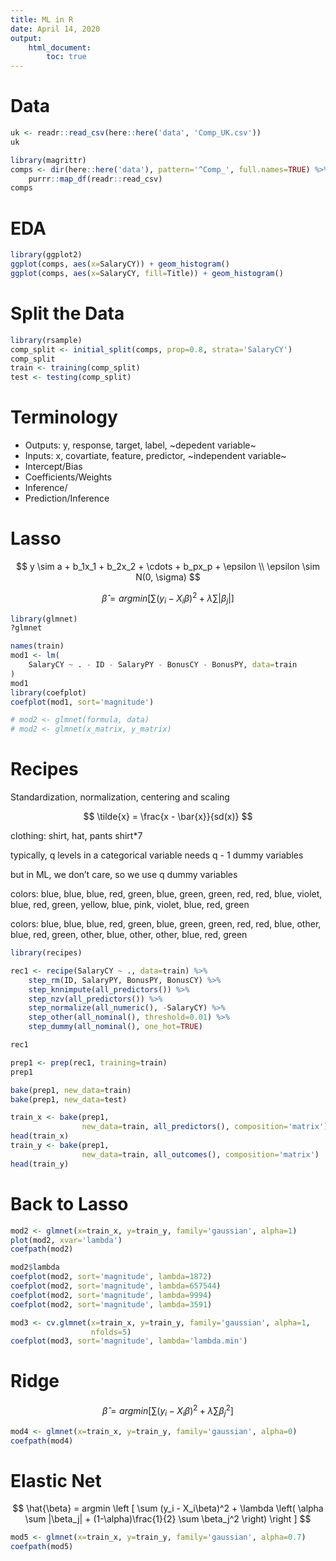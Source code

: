 ```yaml
---
title: ML in R
date: April 14, 2020
output:
    html_document:
        toc: true
---
```


# Data

```r
uk <- readr::read_csv(here::here('data', 'Comp_UK.csv'))
uk
```

```r
library(magrittr)
comps <- dir(here::here('data'), pattern='^Comp_', full.names=TRUE) %>% 
    purrr::map_df(readr::read_csv)
comps
```

# EDA

```r
library(ggplot2)
ggplot(comps, aes(x=SalaryCY)) + geom_histogram()
ggplot(comps, aes(x=SalaryCY, fill=Title)) + geom_histogram()
```

# Split the Data

```r
library(rsample)
comp_split <- initial_split(comps, prop=0.8, strata='SalaryCY')
comp_split
train <- training(comp_split)
test <- testing(comp_split)
```

# Terminology

- Outputs: y, response, target, label, ~depedent variable~
- Inputs: x, covartiate, feature, predictor, ~independent variable~
- Intercept/Bias
- Coefficients/Weights
- Inference/<NA>
- Prediction/Inference

# Lasso

$$
y \sim a + b_1x_1 + b_2x_2 + \cdots + b_px_p + \epsilon \\
\epsilon \sim N(0, \sigma)
$$

$$
\hat{\beta} = argmin \left [ \sum (y_i - X_i\beta)^2 + \lambda \sum |\beta_j| \right ]
$$

```r
library(glmnet)
?glmnet
```

```r
names(train)
mod1 <- lm(
    SalaryCY ~ . - ID - SalaryPY - BonusCY - BonusPY, data=train
)
mod1
library(coefplot)
coefplot(mod1, sort='magnitude')
```

```r
# mod2 <- glmnet(formula, data)
# mod2 <- glmnet(x_matrix, y_matrix)
```

# Recipes

Standardization, normalization, centering and scaling

$$
\tilde{x} = \frac{x - \bar{x}}{sd(x)}
$$

clothing: shirt, hat, pants
shirt*7

typically, q levels in a categorical variable needs q - 1 dummy variables

but in ML, we don't care, so we use q dummy variables

colors: blue, blue, blue, red, green, blue, green, green, red, red, blue, violet, blue, red, green, yellow, blue, pink, violet, blue, red, green

colors: blue, blue, blue, red, green, blue, green, green, red, red, blue, other, blue, red, green, other, blue, other, other, blue, red, green

```r
library(recipes)

rec1 <- recipe(SalaryCY ~ ., data=train) %>% 
    step_rm(ID, SalaryPY, BonusPY, BonusCY) %>% 
    step_knnimpute(all_predictors()) %>% 
    step_nzv(all_predictors()) %>% 
    step_normalize(all_numeric(), -SalaryCY) %>% 
    step_other(all_nominal(), threshold=0.01) %>% 
    step_dummy(all_nominal(), one_hot=TRUE)

rec1

prep1 <- prep(rec1, training=train)
prep1
```

```r
bake(prep1, new_data=train)
bake(prep1, new_data=test)
```

```r
train_x <- bake(prep1, 
                new_data=train, all_predictors(), composition='matrix')
head(train_x)
train_y <- bake(prep1, 
                new_data=train, all_outcomes(), composition='matrix')
head(train_y)
```

# Back to Lasso

```r
mod2 <- glmnet(x=train_x, y=train_y, family='gaussian', alpha=1)
plot(mod2, xvar='lambda')
coefpath(mod2)
```

```r
mod2$lambda
coefplot(mod2, sort='magnitude', lambda=1872)
coefplot(mod2, sort='magnitude', lambda=657544)
coefplot(mod2, sort='magnitude', lambda=9994)
coefplot(mod2, sort='magnitude', lambda=3591)
```

```r
mod3 <- cv.glmnet(x=train_x, y=train_y, family='gaussian', alpha=1,
                  nfolds=5)
coefplot(mod3, sort='magnitude', lambda='lambda.min')
```

# Ridge

$$
\hat{\beta} = argmin \left [ \sum (y_i - X_i\beta)^2 + \lambda \sum \beta_j^2 \right ]
$$
```r
mod4 <- glmnet(x=train_x, y=train_y, family='gaussian', alpha=0)
coefpath(mod4)
```

# Elastic Net

$$
\hat{\beta} = argmin \left [ \sum (y_i - X_i\beta)^2 + \lambda \left( \alpha \sum |\beta_j| + (1-\alpha)\frac{1}{2} \sum \beta_j^2 \right) \right ]
$$


```r
mod5 <- glmnet(x=train_x, y=train_y, family='gaussian', alpha=0.7)
coefpath(mod5)
```



